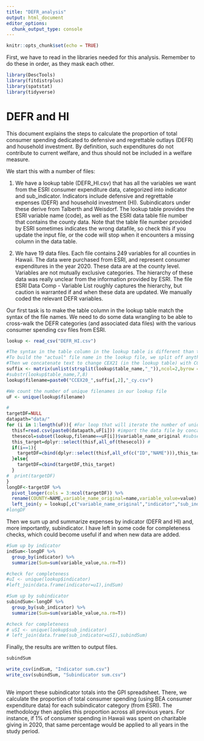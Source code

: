 ```yaml
---
title: "DEFR_analysis"
output: html_document
editor_options: 
  chunk_output_type: console
---
```


```r
knitr::opts_chunk$set(echo = TRUE)
```

First, we have to read in the libraries needed for this analysis. Remember to do these in order, as they mask each other.
```r
library(DescTools)
library(fitdistrplus)
library(spatstat)
library(tidyverse)
```

# DEFR and HI

This document explains the steps to calculate the proportion of total consumer spending dedicated to defensive and regrettable outlays (DEFR) and household investment. By definition, such expenditures do not contribute to current welfare, and thus should not be included in a welfare measure.

We start this with a number of files:

(1) We have a lookup table (DEFR_HI.csv) that has all the variables we want from the ESRI consumer expenditure data, categorized into indicator and sub_indicator. Indicators include defensive and regrettable expenses (DEFR) and household investment (HI). Subindicators under these derive from Talberth and Weisdorf. The lookup table provides the ESRI variable name (code), as well as the ESRI data table file number that contains the county data. Note that the table file number provided by ESRI sometimes indicates the wrong datafile, so check this if you update the input file, or the code will stop when it encounters a missing column in the data table.

(2) We have 19 data files. Each file contains 249 variables for all counties in Hawaii. The data were purchased from ESRI, and represent consumer expenditures in the year 2020. These data are at the county level. Variables are not mutually exclusive categories. The hierarchy of these data was really unclear from the information provided by ESRI. The file ESRI Data Comp - Variable List roughly captures the hierarchy, but caution is warranted if and when these data are updated. We manually coded the relevant DEFR variables.

Our first task is to make the table column in the lookup table match the syntax of the file names. We need to do some data wrangling to be able to cross-walk the DEFR categories (and associated data files) with the various consumer spending csv files from ESRI.

```r
lookup <- read_csv("DEFR_HI.csv")

#The syntax in the table column in the lookup table is different than the actual file name for each table. 
#To build the "actual" file name in the lookup file, we split off anything after the "_" in the lookup table table name, and store these values in a matrix
#Then we concatenate text to change CEX21 (in the lookup table) with CCEX20, the suffix stripped above, and add _cy. Now our "table" column in the lookup table reflects the syntax of the actual file names.
suffix <- matrix(unlist(strsplit(lookup$table_name,"_")),ncol=2,byrow = T)
#substr(lookup$table_name,7,8)
lookup$filename=paste0("CCEX20_",suffix[,2],"_cy.csv")

#We count the number of unique filenames in our lookup file
uF <- unique(lookup$filename)

#
targetDF=NULL
datapath="data/"
for (i in 1:length(uF)){ #For loop that will iterate the number of unique file names
  thisf=read.csv(paste0(datapath,uF[i])) #import the data file by concatenating the datapath (in this case the data folder) with the name of the ith filename
  thesecol=subset(lookup,filename==uF[i])$variable_name_original #subset from file the variable name 
  this_target=dplyr::select(thisf,all_of(thesecol)) #
  if(i==1){
    targetDF=cbind(dplyr::select(thisf,all_of(c("ID","NAME"))),this_target)
  }else{
    targetDF=cbind(targetDF,this_target)
  }
#  print(targetDF)
}
longDF<-targetDF %>% 
  pivot_longer(cols = 3:ncol(targetDF)) %>% 
  rename(COUNTY=NAME,variable_name_original=name,variable_value=value) %>% 
  left_join(y = lookup[,c("variable_name_original","indicator","sub_indicator")],by = "variable_name_original")
#longDF

```

Then we sum up and summarize expenses by indicator (DEFR and HI) and, more importantly, subindicator. I have left in some code for completeness checks, which could become useful if and when new data are added.

```r
#Sum up by indicator
indSum<-longDF %>% 
  group_by(indicator) %>% 
  summarize(Sum=sum(variable_value,na.rm=T))

#check for completeness
#uI <- unique(lookup$indicator)
#left_join(data.frame(indicator=uI),indSum)

#Sum up by subindicator
subindSum<-longDF %>% 
  group_by(sub_indicator) %>% 
  summarize(Sum=sum(variable_value,na.rm=T))

#check for completeness
# uSI <- unique(lookup$sub_indicator)
# left_join(data.frame(sub_indicator=uSI),subindSum)
```

Finally, the results are written to output files.
```r
subindSum

write_csv(indSum, "Indicator sum.csv")
write_csv(subindSum, "Subindicator sum.csv")     
          
```

We import these subindicator totals into the GPI spreadsheet. There, we calculate the proportion of total consumer spending (using BEA consumer expenditure data) for each subindicator category (from ESRI). The methodology then applies this proportion across all previous years. For instance, if 1% of consumer spending in Hawaii was spent on charitable giving in 2020, that same percentage would be applied to all years in the study period.

